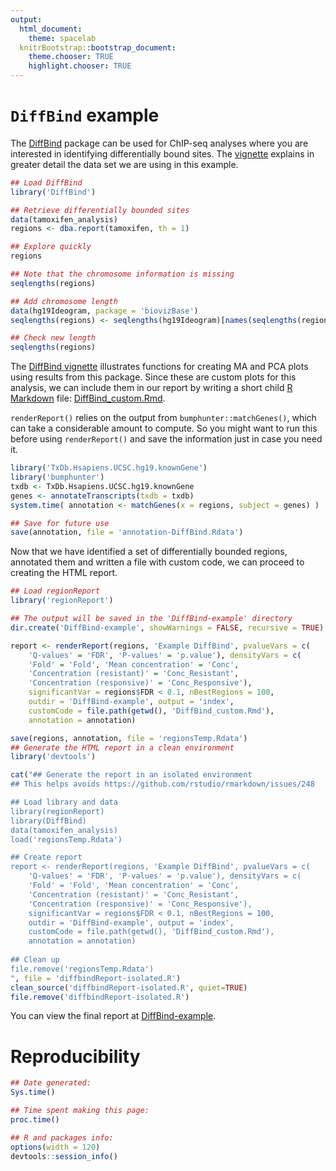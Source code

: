 ```yaml
---
output:
  html_document:
    theme: spacelab
  knitrBootstrap::bootstrap_document:
    theme.chooser: TRUE
    highlight.chooser: TRUE
---
```


`DiffBind` example
==================

The [DiffBind](http://bioconductor.org/packages/release/bioc/html/DiffBind.html) package can be used for ChIP-seq analyses where you are interested in identifying differentially bound sites. The [vignette](http://bioconductor.org/packages/release/bioc/vignettes/DiffBind/inst/doc/DiffBind.pdf) explains in greater detail the data set we are using in this example.

```r
## Load DiffBind
library('DiffBind')

## Retrieve differentially bounded sites
data(tamoxifen_analysis)
regions <- dba.report(tamoxifen, th = 1)

## Explore quickly
regions

## Note that the chromosome information is missing
seqlengths(regions)

## Add chromosome length
data(hg19Ideogram, package = 'biovizBase')
seqlengths(regions) <- seqlengths(hg19Ideogram)[names(seqlengths(regions))]

## Check new length
seqlengths(regions)
```

The [DiffBind vignette](http://bioconductor.org/packages/release/bioc/vignettes/DiffBind/inst/doc/DiffBind.pdf) illustrates functions for creating MA and PCA plots using results from this package. Since these are custom plots for this analysis, we can include them in our report by writing a short child [R Markdown](http://rmarkdown.rstudio.com/) file: [DiffBind_custom.Rmd](/regionReportSupp/DiffBind_custom.Rmd).

`renderReport()` relies on the output from `bumphunter::matchGenes()`, which can take a considerable amount to compute. So you might want to run this before using `renderReport()` and save the information just in case you need it.

```r
library('TxDb.Hsapiens.UCSC.hg19.knownGene')
library('bumphunter')
txdb <- TxDb.Hsapiens.UCSC.hg19.knownGene
genes <- annotateTranscripts(txdb = txdb)
system.time( annotation <- matchGenes(x = regions, subject = genes) )

## Save for future use
save(annotation, file = 'annotation-DiffBind.Rdata')
```



Now that we have identified a set of differentially bounded regions, annotated them and written a file with custom code, we can proceed to creating the HTML report.

```r
## Load regionReport
library('regionReport')

## The output will be saved in the 'DiffBind-example' directory
dir.create('DiffBind-example', showWarnings = FALSE, recursive = TRUE)
```

```r
report <- renderReport(regions, 'Example DiffBind', pvalueVars = c(
    'Q-values' = 'FDR', 'P-values' = 'p.value'), densityVars = c(
    'Fold' = 'Fold', 'Mean concentration' = 'Conc', 
    'Concentration (resistant)' = 'Conc_Resistant', 
    'Concentration (responsive)' = 'Conc_Responsive'), 
    significantVar = regions$FDR < 0.1, nBestRegions = 100,
    outdir = 'DiffBind-example', output = 'index',
    customCode = file.path(getwd(), 'DiffBind_custom.Rmd'), 
    annotation = annotation)
```

```r
save(regions, annotation, file = 'regionsTemp.Rdata')
## Generate the HTML report in a clean environment
library('devtools')

cat("## Generate the report in an isolated environment
## This helps avoids https://github.com/rstudio/rmarkdown/issues/248

## Load library and data
library(regionReport)
library(DiffBind)
data(tamoxifen_analysis)
load('regionsTemp.Rdata')

## Create report
report <- renderReport(regions, 'Example DiffBind', pvalueVars = c(
    'Q-values' = 'FDR', 'P-values' = 'p.value'), densityVars = c(
    'Fold' = 'Fold', 'Mean concentration' = 'Conc', 
    'Concentration (resistant)' = 'Conc_Resistant', 
    'Concentration (responsive)' = 'Conc_Responsive'), 
    significantVar = regions$FDR < 0.1, nBestRegions = 100,
    outdir = 'DiffBind-example', output = 'index',
    customCode = file.path(getwd(), 'DiffBind_custom.Rmd'), 
    annotation = annotation)
    
## Clean up
file.remove('regionsTemp.Rdata')
", file = 'diffbindReport-isolated.R')
clean_source('diffbindReport-isolated.R', quiet=TRUE)
file.remove('diffbindReport-isolated.R')
```



You can view the final report at [DiffBind-example](/regionReportSupp/DiffBind-example/index.html).

# Reproducibility

```r
## Date generated:
Sys.time()

## Time spent making this page:
proc.time()

## R and packages info:
options(width = 120)
devtools::session_info()
```

